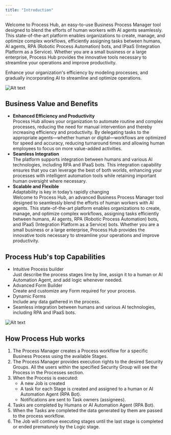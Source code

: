 ```yaml
---
title: "Introduction"
---
```

Welcome to Process Hub, an easy-to-use Business Process Manager tool designed to blend the efforts of human workers with AI agents seamlessly. This state-of-the-art platform enables organizations to create, manage, and optimize complex workflows, efficiently assigning tasks between humans, AI agents, RPA (Robotic Process Automation) bots, and IPaaS (Integration Platform as a Service). Whether you are a small business or a large enterprise, Process Hub provides the innovative tools necessary to streamline your operations and improve productivity.

Enhance your organization's efficiency by modeling processes, and gradually incorporating AI to streamline and optimize operations.

  
<img className="block" src="images/files_readme_io/_8542ba9_PH_Introduction.gif" alt="Alt text" />

## Business Value and Benefits

*   **Enhanced Efficiency and Productivity**  
    Process Hub allows your organization to automate routine and complex processes, reducing the need for manual intervention and thereby increasing efficiency and productivity. By delegating tasks to the appropriate agents—whether human or digital—workflows are optimized for speed and accuracy, reducing turnaround times and allowing human employees to focus on more value-added activities.
*   **Seamless Integration**  
    The platform supports integration between humans and various AI technologies, including RPA and IPaaS bots. This integration capability ensures that you can leverage the best of both worlds, enhancing your processes with intelligent automation tools while retaining important human oversight where necessary.
*   **Scalable and Flexible**  
    Adaptability is key in today’s rapidly changing  
    Welcome to Process Hub, an advanced Business Process Manager tool designed to seamlessly blend the efforts of human workers with AI agents. This state-of-the-art platform enables organizations to create, manage, and optimize complex workflows, assigning tasks efficiently between humans, AI agents, RPA (Robotic Process Automation) bots, and IPaaS (Integration Platform as a Service) bots. Whether you are a small business or a large enterprise, Process Hub provides the innovative tools necessary to streamline your operations and improve productivity.

## Process Hub's top Capabilities

*   Intuitive Process builder  
    Just describe the process stages line by line, assign it to a human or AI Automation Agent, and add logic whenever needed.
*   Advanced Form Builder  
    Create and customize any Form required for your process.
*   Dynamic Forms  
    Include any data gathered in the process.
*   Seamless integration between humans and various AI technologies, including RPA and IPaaS bots.

  
<img className="block" src="images/files_readme_io/_8b62f9e_PH___Form_creation.gif" alt="Alt text" />

## How Process Hub works

1.  The Process Manager creates a Process workflow for a specific Business Process using the available Stages.
2.  The Process Manager provides execution rights to the desired Security Groups. All the users within the specified Security Group will see the Process in the Processes section.
3.  When the Process is executed:
    *   A new Job is created
    *   A task for each Stage is created and assigned to a human or AI Automation Agent (RPA Bot).
    *   Notifications are sent to Task owners (assignees).
4.  Tasks are completed by Humans or AI Automation Agent (RPA Bot).
5.  When the Tasks are completed the data generated by them are passed to the process workflow.
6.  The Job will continue executing stages until the last stage is completed or ended prematurely by the Logic stage.

